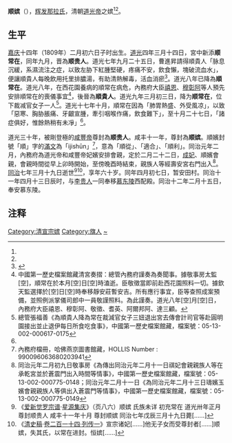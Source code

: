 {{distinguish|順貴人}} 

'''顺嫔'''（{{bd|1809年||1868年||catIdx=H}}），[[辉发那拉氏|辉发那拉氏]]，清朝[[道光帝|道光帝]]之嫔<ref name=a1/><ref name=a2/>。

==生平==
[[嘉庆|嘉庆]]十四年（1809年）二月初六日子时出生。[[道光|道光]]四年三月十四日，宮中新添'''顺常在'''，同年九月，晋為'''顺贵人'''。道光七年九月二十五日，曹進昇請得順貴人「脉息沉緩，系濕流注之症，以致左胁下紅腫堅硬，疼痛不安，飲食懶，塊破流血水」，便讓順貴人每晚飲用托里排膿湯，有助清熱解毒，活血消瘀<ref name=chan>{{cite book |author1=陳可冀 |title=清宮醫案研究上冊 |date=2009 |publisher=科學出版社 |location=北京 |isbn=978-7-03-025431-3 |page=368-369}}</ref>。道光八年已降為'''順常在'''。道光八年，在西花園養病的順常在病危，內務府大臣[[禧恩|禧恩]]、[[穆彰阿|穆彰阿]]等人預先安排順常在的喪儀事宜<ref>中國第一歷史檔案館藏清宮奏摺：總管內務府謹奏為奏聞事。據敬事房太監[空]，順常在於本月[空]日[空]時溘逝。臣敬徵當即前赴西花園照料一切。據欽天監選擇於[空]日[空]時奉移靜安莊暫安吉。所有應行事宜，臣等查照成案預備，並照例派掌儀司郎中一員敬謹照料。為此謹奏。道光八年[空]月[空]日，內務府大臣禧恩、穆彰阿、敬徵、耆英、阿爾邦阿、達三顧。</ref>，後晉為'''順貴人'''。道光九年三月初三日，降为'''顺常在'''，位下裁减官女子一人<ref> 總管張福善《為順貴人降為常在裁減官女子三妞退出宮去傳會計司官等赴圓明園接出並止退伊每日所食吃食事》，中國第一歷史檔案館藏，檔案號：05-13-002-000617-0175 </ref>。道光十七年十月，順常在因為「肺胃熱盛、外受風凉」，以致「惡寒、胸胁脹痛、牙齦宣腫，牽引咽喉作痛，飲食難下」，至十月二十七日，「諸症俱好，惟餘熱稍有未凈」<ref name=chan/>。

道光三十年，被剛登極的[[咸豐帝|咸豐帝]]尊封為'''顺贵人'''。咸丰十一年，尊封為'''顺嫔'''。順嬪封號「順」字的[[滿文|滿文]]為「ijishūn」<ref>內務府檔冊，哈佛燕京圖書館藏，HOLLIS Number : 990096063680203941</ref>，意為「順從」、「適合」、「順利」。同治元年二月，內務府為道光帝和咸豐帝妃嬪安排會親，定於二月二十二日，[[成貴妃|成妃]]、順嬪會親，會親時間從早上卯時開始，至傍晚酉時結束，親族人等經壽安宮右門出入<ref>同治元年二月初九日敬事房《為傳出同治元年二月十一日祺妃會親親族人等在承乾宮並於蒼震門出入時間等情事》，中國第一歷史檔案館藏，檔案號：05-13-002-000775-0148；同治元年二月十一日《為同治元年二月十三日璹嬪玉嬪會親親族人等俱出入蒼震門等情事》，中國第一歷史檔案館藏，檔案號：05-13-002-000775-0149</ref>。[[同治|同治]]七年三月十九日逝世<ref name="a1">《[[爱新觉罗宗谱|爱新觉罗宗谱]]·[[星源集庆|星源集庆]]》（页八六）顺嫔 氏族未详 初充常在 道光卅年正月 尊封顺贵人 咸丰十一年十月 尊封顺嫔 同治七年戊辰三月十九日薨[……]</ref><ref name="a2">《[[清史稿|清史稿]]·[[s:清史稿/卷214|卷二百一十四·列传一]]》宣宗诸妃[……]他无子女而受尊封者[……]顺嫔，失其氏，以常在进封。恒嫔[……]</ref>，享年六十岁。同年四月初七日，暂安田村。同治十一年四月十三日辰时，与[[李貴人_(道光帝)|李贵人]]一同奉移[[慕东陵|慕东陵]]西配殿。同治十二年二月十五日，奉安慕东陵。

== 注释 ==
{{Reflist}}

{{清宣宗皇室}}
[[Category:清宣宗嫔|Category:清宣宗嫔]]
[[Category:旗人|Category:旗人]]
[[Category:辉发那拉氏|~]]